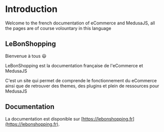 # Introduction
 
Welcome to the french documentation of eCommerce and MedusaJS, all the pages are of course volountary in this language

## LeBonShopping

Bienvenue à tous 😃

LeBonShopping est la documentation française de l'eCommerce et MedusaJS

C'est un site qui permet de comprende le fonctionnement du eCommerce ainsi que de retrouver des themes, des plugins et plein de ressources pour MedusaJS

## Documentation

La documentation est disponible sur [https://lebonshopping.fr](https://lebonshopping.fr).
